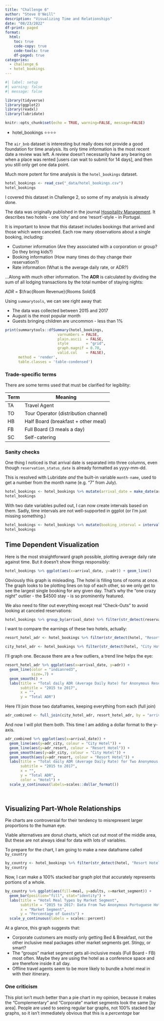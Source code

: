 ```yaml
---
title: "Challenge 6"
author: "Steve O'Neill"
description: "Visualizing Time and Relationships"
date: "08/23/2022"
df-print: paged
format:
  html:
    toc: true
    code-copy: true
    code-tools: true
    df-paged: true
categories:
  - challenge_6
  - hotel_bookings
---
```


```r
#| label: setup
#| warning: false
#| message: false

library(tidyverse)
library(ggplot2)
library(readxl)
library(lubridate)

knitr::opts_chunk$set(echo = TRUE, warning=FALSE, message=FALSE)
```

-   hotel_bookings ⭐⭐⭐⭐

The `air_bnb` dataset is interesting but really does not provide a good foundation for time analysis. Its only time information is the most recent date a review was left. A review doesn't necessarily have any bearing on when a place was rented \[users can wait to submit for 14 days\], and then you still only get one data point.

Much more potent for time analysis is the `hotel_bookings` dataset.

```r
hotel_bookings <- read_csv("_data/hotel_bookings.csv")
hotel_bookings
```

I covered this dataset in Challenge 2, so some of my analysis is already done.

The data was originally published in the journal [Hospitality Management](https://www.sciencedirect.com/science/article/pii/S2352340918315191). It describes two hotels - one 'city' and one 'resort'-style - in Portugal.

It is important to know that this dataset includes bookings that arrived and those which were canceled. Each row many observations about a single booking, including:

-   Customer information (Are they associated with a corporation or group? Do they bring kids?)
-   Booking information (How many times do they change their reservation?)
-   Rate information (What is the average daily rate, or ADR?)

...Along with much other information. The **ADR** is calculated by dividing the sum of all lodging transactions by the total number of staying nights:

$ADR$ = $\frac{Room Revenue}{Rooms Sold}$

Using `summarytools`, we can see right away that:

-   The data was collected between 2015 and 2017
-   August is the most popular month
-   Guests bringing children are uncommon - less than 1%

```r
print(summarytools::dfSummary(hotel_bookings,
                        varnumbers = FALSE,
                        plain.ascii  = FALSE, 
                        style        = "grid", 
                        graph.magnif = 0.70, 
                        valid.col    = FALSE),
      method = 'render',
      table.classes = 'table-condensed')
```

### Trade-specific terms

There are some terms used that must be clarified for legibility:

| Term | Meaning                              |
|------|--------------------------------------|
| TA   | Travel Agent                         |
| TO   | Tour Operator (distribution channel) |
| HB   | Half Board (breakfast + other meal)  |
| FB   | Full Board (3 meals a day)           |
| SC   | Self-catering                        |

### Sanity checks

One thing I noticed is that arrival date is separated into three columns, even though `reservation_status_date` is already formatted as yyyy-mm-dd.

This is resolved with Lubridate *and* the built-in variable `month-name`, used to get a number from the month name (e.g. "7" from July).

```r
hotel_bookings <- hotel_bookings %>% mutate(arrival_date = make_date(arrival_date_year,match(arrival_date_month, month.name),arrival_date_day_of_month))
hotel_bookings
```

With two date variables pulled out, I can now create intervals based on them. Sadly, time intervals are not well-supported in ggplot (or I'm just missing something.)

```r
hotel_bookings <- hotel_bookings %>% mutate(booking_interval = interval(arrival_date, reservation_status_date))
hotel_bookings
```

## Time Dependent Visualization

Here is the most straightforward graph possible, plotting average daily rate against time. But it doesn't show things responsibly:

```r
hotel_bookings %>% ggplot(aes(x=arrival_date, y=adr)) + geom_line()
```

Obviously this graph is misleading. The hotel is filling tons of rooms at once. The graph looks to be plotting lines on top of each other, so we only get to see the largest single booking for any given day. That's why the "one crazy night" outlier - the \$4500 stay - is so prominently featured.

We also need to filter out everything except real "Check-Outs" to avoid looking at canceled reservations:

```r
hotel_bookings %>% group_by(arrival_date) %>% filter(str_detect(reservation_status, "Check-Out")) %>% summarise(adr = sum(adr))
```

I want to compare the earnings of these two hotels, actually:

```r
resort_hotel_adr <- hotel_bookings %>% filter(str_detect(hotel, "Resort Hotel")) %>% group_by(arrival_date) %>% filter(str_detect(reservation_status, "Check-Out")) %>% summarise(adr = sum(adr))

city_hotel_adr <- hotel_bookings %>% filter(str_detect(hotel, "City Hotel")) %>% group_by(arrival_date) %>% filter(str_detect(reservation_status, "Check-Out")) %>% summarise(adr = sum(adr))
```

I'll graph one. Because there are a few outliers, a trend line helps the eye:

```r
resort_hotel_adr %>% ggplot(aes(x=arrival_date, y=adr)) + 
  geom_line(color = "indianred3", 
            size=.7) + 
  geom_smooth() +
  labs(title = "Total daily ADR (Average Daily Rate) for Anonymous Resort Hotel",
       subtitle = "2015 to 2017",
       x = "",
       y = "Total ADR")
```

Here I'll join those two dataframes, keeping everything from each (full join)

```r
adr_combined <- full_join(city_hotel_adr, resort_hotel_adr, by = "arrival_date", suffix = c("_city", "_resort"))
```

And now I will plot them both. This time I am adding a dollar format to the y-axis.

```r
adr_combined %>% ggplot(aes(x=arrival_date)) + 
  geom_line(aes(y=adr_city, colour = "City Hotel")) +
  geom_line(aes(y=adr_resort, colour = "Resort Hotel")) +
  geom_smooth(aes(y=adr_city, colour = "City Hotel")) +
  geom_smooth(aes(y=adr_resort, colour = "Resort Hotel")) +
  labs(title = "Total daily ADR (Average Daily Rate) for Two Anonymous Hotels",
       subtitle = "2015 to 2017",
       x = "",
       y = "Total ADR",
       color = "Hotel") +
  scale_y_continuous(labels=scales::dollar_format())

  
```

## Visualizing Part-Whole Relationships

Pie charts are controversial for their tendency to misrepresent larger proportions to the human eye.

Viable alternatives are donut charts, which cut out most of the middle area, But these are not always ideal for data with lots of variables.

To prepare for the chart, I am going to make a new dataframe called `by_country`

```r
by_country <- hotel_bookings %>% filter(str_detect(hotel, "Resort Hotel")) %>% group_by(country)
by_country
```

Now, I can make a 100% stacked bar graph plot that accurately represents portions of a whole.

```r
by_country %>% ggplot(aes(fill=meal, y=adults, x=market_segment)) +
  geom_bar(position="fill", stat="identity") +
  labs(title = "Hotel Meal Types by Market Segment",
       subtitle = "2015 to 2017: Data From Two Anonymous Portuguese Hotels",
       x = "Market Segment",
       y = "Percentage of Guests") +
  scale_y_continuous(labels = scales::percent)
```
At a glance, this graph suggests that:

- Corporate customers are mostly only getting Bed & Breakfast, not the other inclusive meal packages other market segments get. Stingy, or smart?
- The "groups" market segment gets all-inclusive meals (Full Board - FB) most often. Maybe they are using the hotel as a conference space and are therefore inside it all day.
- Offline travel agents seem to be more likely to bundle a hotel meal in with their itinerary.

### One criticism

This plot isn't much better than a pie chart in my opinion, because it makes the "Complementary" and "Corporate" market segments look the same [by area]. People are used to seeing regular bar graphs, not 100% stacked bar graphs, so it isn't immediately obvious that this is a *percentage* bar 

